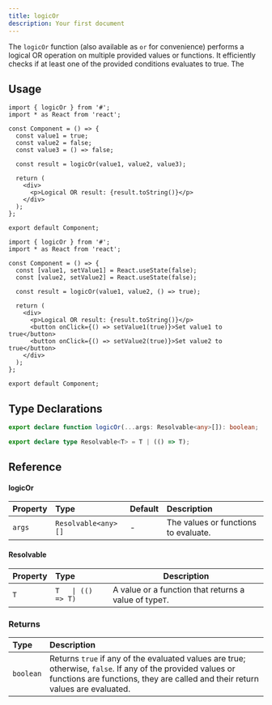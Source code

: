 ```yaml
---
title: logicOr
description: Your first document
---
```


The `logicOr` function (also available as `or` for convenience) performs a logical OR operation on multiple provided values or functions. It efficiently checks if at least one of the provided conditions evaluates to true. The

## Usage

```tsx
import { logicOr } from '#';
import * as React from 'react';

const Component = () => {
  const value1 = true;
  const value2 = false;
  const value3 = () => false;

  const result = logicOr(value1, value2, value3);

  return (
    <div>
      <p>Logical OR result: {result.toString()}</p>
    </div>
  );
};

export default Component;
```

```tsx
import { logicOr } from '#';
import * as React from 'react';

const Component = () => {
  const [value1, setValue1] = React.useState(false);
  const [value2, setValue2] = React.useState(false);

  const result = logicOr(value1, value2, () => true);

  return (
    <div>
      <p>Logical OR result: {result.toString()}</p>
      <button onClick={() => setValue1(true)}>Set value1 to true</button>
      <button onClick={() => setValue2(true)}>Set value2 to true</button>
    </div>
  );
};

export default Component;
```

## Type Declarations

```typescript
export declare function logicOr(...args: Resolvable<any>[]): boolean;

export declare type Resolvable<T> = T | (() => T);
```

## Reference

#### logicOr

| Property | Type                | Default | Description                          |
| :------- | :------------------ | :------ | :----------------------------------- |
| `args`   | `Resolvable<any>[]` | -       | The values or functions to evaluate. |

#### Resolvable

| Property | Type               | Description                                            |
| :------- | :----------------- | ------------------------------------------------------ |
| `T`      | `T   \| (() => T)` | A value or a function that returns a value of type`T`. |

### Returns

| Type      | Description                                                                                                                                                                                  |
| :-------- | :------------------------------------------------------------------------------------------------------------------------------------------------------------------------------------------- |
| `boolean` | Returns `true` if any of the evaluated values are true; otherwise, `false`. If any of the provided values or functions are functions, they are called and their return values are evaluated. |

